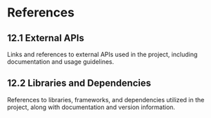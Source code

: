 
# References

## 12.1 External APIs
Links and references to external APIs used in the project, including documentation and usage guidelines.

## 12.2 Libraries and Dependencies
References to libraries, frameworks, and dependencies utilized in the project, along with documentation and version information.

